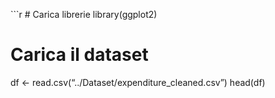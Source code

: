 ```r
# Carica librerie
library(ggplot2)

# Carica il dataset
df <- read.csv("../Dataset/expenditure_cleaned.csv")
head(df)


